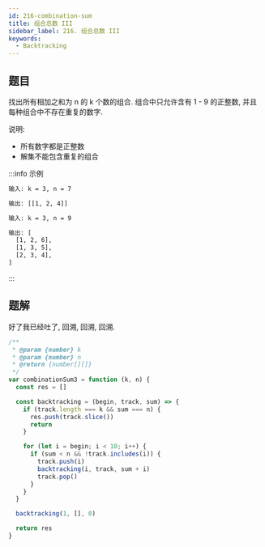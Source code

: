 ```yaml
---
id: 216-combination-sum
title: 组合总数 III
sidebar_label: 216. 组合总数 III
keywords:
  - Backtracking
---
```


## 题目

找出所有相加之和为 n 的 k 个数的组合. 组合中只允许含有 1 - 9 的正整数, 并且每种组合中不存在重复的数字.

说明:

- 所有数字都是正整数
- 解集不能包含重复的组合

:::info 示例

```bash
输入: k = 3, n = 7

输出: [[1, 2, 4]]
```

```bash
输入: k = 3, n = 9

输出: [
  [1, 2, 6],
  [1, 3, 5],
  [2, 3, 4],
]
```

:::

## 题解

好了我已经吐了, 回溯, 回溯, 回溯.

```js
/**
 * @param {number} k
 * @param {number} n
 * @return {number[][]}
 */
var combinationSum3 = function (k, n) {
  const res = []

  const backtracking = (begin, track, sum) => {
    if (track.length === k && sum === n) {
      res.push(track.slice())
      return
    }

    for (let i = begin; i < 10; i++) {
      if (sum < n && !track.includes(i)) {
        track.push(i)
        backtracking(i, track, sum + i)
        track.pop()
      }
    }
  }

  backtracking(1, [], 0)

  return res
}
```
